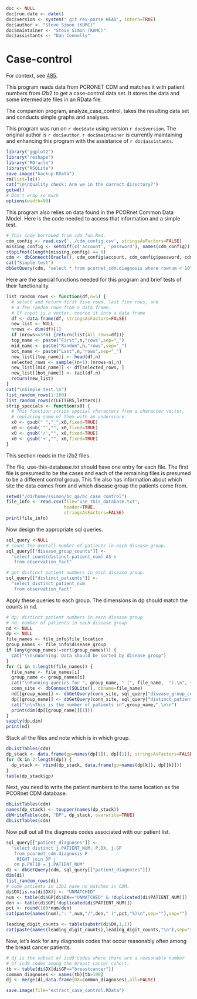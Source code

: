 ```r
doc <- NULL
doc$run.date <- date()
doc$version <- system(' git rev-parse HEAD', intern=TRUE)
doc$author <- "Steve Simon (KUMC)"
doc$maintainer <- "Steve Simon (KUMC)"
doc$assistants <- "Dan Connolly"
```


Case-control
============
For context, see [485].

[485]: https://informatics.gpcnetwork.org/trac/Project/ticket/485
[bc_qa]: https://bitbucket.org/gpcnetwork/bc_qa

This program reads data from PCRONET CDM and matches it
with patient numbers from i2b2 to get a case-control
data set. It stores the data and some intermediate files in
an RData file.

The companion program, analyze_case_control,
takes the resulting data set and conducts simple
graphs and analyses. 

This program was run on `r doc$date` using version `r doc$version`.
The original author is `r doc$author`. `r doc$maintainer`
is currently maintaining and enhancing this program
with the assistance of `r doc$assistants`.


```r
library("ggplot2")
library("reshape")
library("ROracle")
library("RSQLite")
save.image("backup.RData")
rm(list=ls())
cat("\n\nQuality check: Are we in the correct directory?")
getwd()
# Don't wrap so much
options(width=90)
```

This program also relies on data found in the PCORnet 
Common Data Model. Here is the code needed to access
that information and a simple test.

```r
# This code borrowed from cdm_fun.Rmd.
cdm_config <- read.csv('../cdm_config.csv', stringsAsFactors=FALSE)
missing_config <- setdiff(c('account', 'password'), names(cdm_config))
stopifnot(length(missing_config) == 0)
cdm <- dbConnect(Oracle(), cdm_config$account, cdm_config$password, cdm_config$access)
cat("Simple test")
dbGetQuery(cdm, "select * from pcornet_cdm.diagnosis where rownum < 10")
```

Here are the special functions needed for this program and brief
tests of their functionality.

```r
list_random_rows <- function(df,n=5) {
  # select and return first five rows, last five rows, and
  # a few random rows from a data frame.
  # If input is a vector, coerce it into a data frame
  df <- data.frame(df, stringsAsFactors=FALSE)
  new_list <- NULL
  nrows <- dim(df)[1]
  if (nrows<=3*n) {return(list(All_rows=df))}
  top_name <- paste("First",n,"rows",sep="_")
  mid_name <- paste("Random",n,"rows",sep="_")
  bot_name <- paste("Last",n,"rows",sep="_")
  new_list[[top_name]] <- head(df,n)
  selected_rows <- sample((n+1):(nrows-n),n)
  new_list[[mid_name]] <- df[selected_rows, ]
  new_list[[bot_name]] <- tail(df,n)
  return(new_list)
}
cat("\nSimple test.\n")
list_random_rows(1:100)
list_random_rows(c(LETTERS,letters))
strip_specials <- function(x0) {
  # This function strips special characters from a character vector,
  # replacing some of them with an underscore.
  x0 <- gsub(" ","_",x0,fixed=TRUE)
  x0 <- gsub('"',"", x0,fixed=TRUE)
  x0 <- gsub('/',"", x0,fixed=TRUE)
  x0 <- gsub('+',"", x0,fixed=TRUE)
}
```

This section reads in the i2b2 files.

The file, use-this-database.txt should have one entry for each file.
The first file is presumed to be the cases and each of the 
remaining files is presumed to be a different control group.
This file also has information about which site the data 
comes from and which disease group the patients come from.

```r
setwd("/d1/home/ssimon/bc_qa/bc_case_control")
file_info <- read.csv(file="use_this_database.txt", 
                      header=TRUE, 
                      stringsAsFactors=FALSE)
print(file_info)
```

Now design the appropriate sql queries.

```r
sql_query <-NULL
# count the overall number of patients in each disease group.
sql_query[["disease_group_counts"]] <-
  "select count(distinct patient_num) AS n
   from observation_fact"

# get distinct patient numbers in each disease group.
sql_query[["distinct_patients"]] <-
  "select distinct patient_num
   from observation_fact"
```

Apply these queries to each group. The dimensions in dp
should match the counts in nd.

```r
# dp: distinct patient numbers in each disease group
# nd: number of patients in each disease group
nd <- NULL
dp <- NULL
file_names <- file_info$file_location
group_names <- file_info$disease_group
if (any(group_names!=sort(group_names))) {
  cat("\\n\nWarning: Data should be sorted by disease group")
}
for (i in 1:length(file_names)) {
  file_name <- file_names[i]
  group_name <- group_names[i]
  cat("\nRunning queries for ", group_name, " (", file_name,  ").\n", sep="")
  conn_site <- dbConnect(SQLite(), dbname=file_name)
  nd[[group_name]] <- dbGetQuery(conn_site, sql_query["disease_group_counts"])
  dp[[group_name]] <- dbGetQuery(conn_site, sql_query["distinct_patients"])
  cat("\n\nThis is the number of patients in",group_name,".\n\n")
  print(dim(dp[[group_name]][1]))
}
sapply(dp,dim)
print(nd)
```

Stack all the files and note which is in which group.

```r
dbListTables(cdm)
dp_stack <- data.frame(gp=names(dp[1]), dp[[1]], stringsAsFactors=FALSE)
for (k in 2:length(dp)) {
  dp_stack <- rbind(dp_stack, data.frame(gp=names(dp[k]), dp[[k]]))
}
table(dp_stack$gp)
```

Next, you need to write the patient numbers to the same
location as the PCORnet CDM database.

```r
dbListTables(cdm)
names(dp_stack) <- toupper(names(dp_stack))
dbWriteTable(cdm, "DP", dp_stack, overwrite=TRUE)
dbListTables(cdm)
```

Now pull out all the diagnosis codes associated with our patient list.

```r
sql_query[["patient_diagnoses"]] <-
  "select distinct j.PATIENT_NUM, P.DX, j.GP
   from pcornet_cdm.diagnosis P
    RIGHT join DP j
   on p.PATID = j.PATIENT_NUM"
di <- dbGetQuery(cdm, sql_query[["patient_diagnoses"]])
dim(di)
list_random_rows(di)
# Some patients in i2b2 have no matches in CDM.
di$DX[is.na(di$DX)] <- "UNMATCHED"
num <- table(di$GP[di$DX=="UNMATCHED" & !duplicated(di$PATIENT_NUM)])
den <- table(di$GP[!duplicated(di$PATIENT_NUM)])
pct <- round(100*num/den)
cat(paste(names(num),": ",num,"/",den," (",pct,"%)\n",sep=""),sep="")

leading_digit_counts <- table(substr(di$DX,1,1))
cat(paste(names(leading_digit_counts),leading_digit_counts,"\n"),sep="")
```

Now, let's look for any diagnosis codes that occur reasonably
often among the breast cancer patients.

```r
# dj is the subset of icd9 codes where there are a reasonable number
# of icd9 codes among the breast cancer cohort.
tb <- table(di$DX[di$GP=="breastcancer"])
common_diagnoses <- names(tb)[tb>100]
dj <- merge(di,data.frame(DX=common_diagnoses),all=FALSE)
```

```r
save.image(file="extract_case_control.RData")
```
